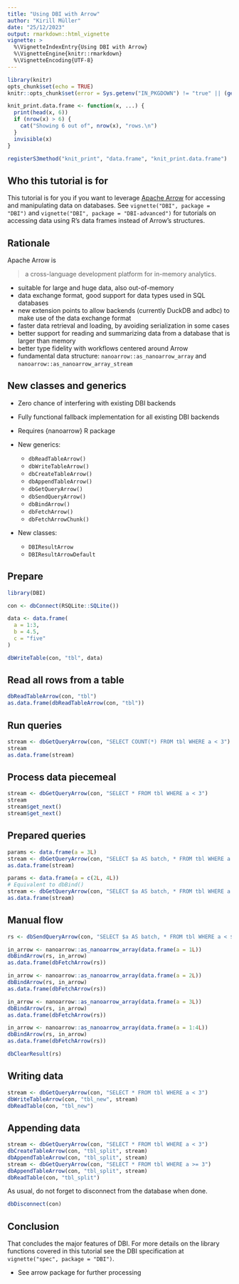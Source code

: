 ```yaml
---
title: "Using DBI with Arrow"
author: "Kirill Müller"
date: "25/12/2023"
output: rmarkdown::html_vignette
vignette: >
  %\VignetteIndexEntry{Using DBI with Arrow}
  %\VignetteEngine{knitr::rmarkdown}
  %\VignetteEncoding{UTF-8}
---
```


```r
library(knitr)
opts_chunk$set(echo = TRUE)
knitr::opts_chunk$set(error = Sys.getenv("IN_PKGDOWN") != "true" || (getRversion() < "3.5"))

knit_print.data.frame <- function(x, ...) {
  print(head(x, 6))
  if (nrow(x) > 6) {
    cat("Showing 6 out of", nrow(x), "rows.\n")
  }
  invisible(x)
}

registerS3method("knit_print", "data.frame", "knit_print.data.frame")
```

## Who this tutorial is for

This tutorial is for you if you want to leverage [Apache Arrow](https://arrow.apache.org/) for accessing and manipulating data on databases.
See `vignette("DBI", package = "DBI")` and `vignette("DBI", package = "DBI-advanced")` for tutorials on accessing data using R's data frames instead of Arrow's structures.

## Rationale

Apache Arrow is

> a cross-language development platform for in-memory analytics.

- suitable for large and huge data, also out-of-memory
- data exchange format, good support for data types used in SQL databases
- new extension points to allow backends (currently DuckDB and adbc) to make use of the data exchange format
- faster data retrieval and loading, by avoiding serialization in some cases
- better support for reading and summarizing data from a database that is larger than memory
- better type fidelity with workflows centered around Arrow
- fundamental data structure: `nanoarrow::as_nanoarrow_array` and `nanoarrow::as_nanoarrow_array_stream`

## New classes and generics

- Zero chance of interfering with existing DBI backends
- Fully functional fallback implementation for all existing DBI backends
- Requires {nanoarrow} R package

- New generics:
    - `dbReadTableArrow()`
    - `dbWriteTableArrow()`
    - `dbCreateTableArrow()`
    - `dbAppendTableArrow()`
    - `dbGetQueryArrow()`
    - `dbSendQueryArrow()`
    - `dbBindArrow()`
    - `dbFetchArrow()`
    - `dbFetchArrowChunk()`

- New classes:
    - `DBIResultArrow`
    - `DBIResultArrowDefault`

## Prepare

```r
library(DBI)

con <- dbConnect(RSQLite::SQLite())

data <- data.frame(
  a = 1:3,
  b = 4.5,
  c = "five"
)

dbWriteTable(con, "tbl", data)
```

## Read all rows from a table

```r
dbReadTableArrow(con, "tbl")
as.data.frame(dbReadTableArrow(con, "tbl"))
```

## Run queries

```r
stream <- dbGetQueryArrow(con, "SELECT COUNT(*) FROM tbl WHERE a < 3")
stream
as.data.frame(stream)
```

## Process data piecemeal

```r
stream <- dbGetQueryArrow(con, "SELECT * FROM tbl WHERE a < 3")
stream
stream$get_next()
stream$get_next()
```

## Prepared queries

```r
params <- data.frame(a = 3L)
stream <- dbGetQueryArrow(con, "SELECT $a AS batch, * FROM tbl WHERE a < $a", params = params)
as.data.frame(stream)

params <- data.frame(a = c(2L, 4L))
# Equivalent to dbBind()
stream <- dbGetQueryArrow(con, "SELECT $a AS batch, * FROM tbl WHERE a < $a", params = params)
as.data.frame(stream)
```

## Manual flow

```r
rs <- dbSendQueryArrow(con, "SELECT $a AS batch, * FROM tbl WHERE a < $a")

in_arrow <- nanoarrow::as_nanoarrow_array(data.frame(a = 1L))
dbBindArrow(rs, in_arrow)
as.data.frame(dbFetchArrow(rs))

in_arrow <- nanoarrow::as_nanoarrow_array(data.frame(a = 2L))
dbBindArrow(rs, in_arrow)
as.data.frame(dbFetchArrow(rs))

in_arrow <- nanoarrow::as_nanoarrow_array(data.frame(a = 3L))
dbBindArrow(rs, in_arrow)
as.data.frame(dbFetchArrow(rs))

in_arrow <- nanoarrow::as_nanoarrow_array(data.frame(a = 1:4L))
dbBindArrow(rs, in_arrow)
as.data.frame(dbFetchArrow(rs))

dbClearResult(rs)
```

## Writing data

```r
stream <- dbGetQueryArrow(con, "SELECT * FROM tbl WHERE a < 3")
dbWriteTableArrow(con, "tbl_new", stream)
dbReadTable(con, "tbl_new")
```

## Appending data

```r
stream <- dbGetQueryArrow(con, "SELECT * FROM tbl WHERE a < 3")
dbCreateTableArrow(con, "tbl_split", stream)
dbAppendTableArrow(con, "tbl_split", stream)
stream <- dbGetQueryArrow(con, "SELECT * FROM tbl WHERE a >= 3")
dbAppendTableArrow(con, "tbl_split", stream)
dbReadTable(con, "tbl_split")
```

As usual, do not forget to disconnect from the database when done.

```r
dbDisconnect(con)
```

## Conclusion

That concludes the major features of DBI.
For more details on the library functions covered in this tutorial see the DBI specification at `vignette("spec", package = "DBI")`.

- See arrow package for further processing
